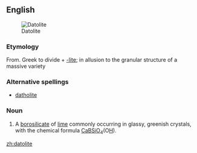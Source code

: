 ==English==
[[Image:Datolite.jpg|thumb|Datolite]]

===Etymology===
From. Greek to divide + [[-lite]]; in allusion to the granular structure of a massive variety

===Alternative spellings===
*[[datholite]]

===Noun===
{{en-noun}}

# {{mineralogy}} A [[borosilicate]] of [[lime]] commonly occurring in glassy, greenish crystals, with the chemical formula [[calcium|Ca]][[boron|B]][[silicon|Si]][[oxygen|O]]<sub>4</sub>(O[[hydrogen|H]]).

[[zh:datolite]]